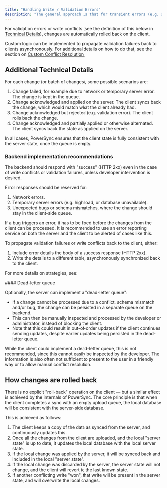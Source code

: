 ```yaml
---
title: "Handling Write / Validation Errors"
description: "The general approach is that for transient errors (e.g. server or database unavailable), the changes are kept in the client-side upload queue, and retried at 5 second intervals, keeping the original order. In the future it will be possible to control the retry behavior."
---
```


For validation errors or write conflicts (see the definition of this below in [Technical Details](/usage/lifecycle-maintenance/handling-write-validation-errors#additional-technical-details)), changes are automatically rolled back on the client.

Custom logic can be implemented to propagate validation failures back to clients asynchronously. For additional details on how to do that, see the section on [Custom Conflict Resolution.](/usage/lifecycle-maintenance/handling-update-conflicts/custom-conflict-resolution)

## Additional Technical Details

For each change (or batch of changes), some possible scenarios are:

1. Change failed, for example due to network or temporary server error. The change is kept in the queue.
2. Change acknowledged and applied on the server. The client syncs back the change, which would match what the client already had.
3. Change acknowledged but rejected (e.g. validation error). The client rolls back the change.
4. Change acknowledged and partially applied or otherwise alternated. The client syncs back the state as applied on the server.

In all cases, PowerSync ensures that the client state is fully consistent with the server state, once the queue is empty.

### Backend implementation recommendations

The backend should respond with "success" (HTTP 2xx) even in the case of write conflicts or validation failures, unless developer intervention is desired.

Error responses should be reserved for:

1. Network errors.
2. Temporary server errors (e.g. high load, or database unavailable).
3. Unexpected bugs or schema mismatches, where the change should stay in the client-side queue.

If a bug triggers an error, it has to be fixed before the changes from the client can be processed. It is recommended to use an error reporting service on both the server and the client to be alerted of cases like this.

To propagate validation failures or write conflicts back to the client, either:

1. Include error details the body of a success response (HTTP 2xx).
2. Write the details to a different table, asynchronously synchronized back to the client.

For more details on strategies, see:


<Card title="Custom Conflict Resolution" icon="code-merge" href="/usage/lifecycle-maintenance/handling-update-conflicts/custom-conflict-resolution" horizontal/>
#### Dead-letter queue

Optionally, the server can implement a "dead-letter queue":

* If a change cannot be processed due to a conflict, schema mismatch and/or bug, the change can be persisted in a separate queue on the backend.
* This can then be manually inspected and processed by the developer or administrator, instead of blocking the client.
* Note that this could result in out-of-order updates if the client continues sending updates, despite earlier updates being persisted in the dead-letter queue.

While the client could implement a dead-letter queue, this is not recommended, since this cannot easily be inspected by the developer. The information is also often not sufficient to present to the user in a friendly way or to allow manual conflict resolution.

## How changes are rolled back

There is no explicit "roll-back" operation on the client — but a similar effect is achieved by the internals of PowerSync. The core principle is that when the client completes a sync with an empty upload queue, the local database will be consistent with the server-side database.

This is achieved as follows:

1. The client keeps a copy of the data as synced from the server, and continuously updates this.
2. Once all the changes from the client are uploaded, and the local "server state" is up to date, it updates the local database with the local server state.
3. If the local change was applied by the server, it will be synced back and included in the local "server state".
4. If the local change was discarded by the server, the server state will not change, and the client will revert to the last known state.
5. If another conflicting write "won", that write will be present in the server state, and will overwrite the local changes.
